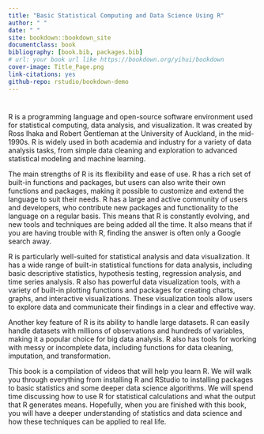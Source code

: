 --- 
title: "Basic Statistical Computing and Data Science Using R"
author: " "
date: " "
site: bookdown::bookdown_site
documentclass: book
bibliography: [book.bib, packages.bib]
# url: your book url like https://bookdown.org/yihui/bookdown
cover-image: Title_Page.png
link-citations: yes
github-repo: rstudio/bookdown-demo
---

#  {-}


R is a programming language and open-source software environment used for statistical computing, data analysis, and visualization. It was created by Ross Ihaka and Robert Gentleman at the University of Auckland, in the mid-1990s. R is widely used in both academia and industry for a variety of data analysis tasks, from simple data cleaning and exploration to advanced statistical modeling and machine learning.

The main strengths of R is its flexibility and ease of use. R has a rich set of built-in functions and packages, but users can also write their own functions and packages, making it possible to customize and extend the language to suit their needs. R has a large and active community of users and developers, who contribute new packages and functionality to the language on a regular basis. This means that R is constantly evolving, and new tools and techniques are being added all the time.  It also means that if you are having trouble with R, finding the answer is often only a Google search away.

R is particularly well-suited for statistical analysis and data visualization. It has a wide range of built-in statistical functions for data analysis, including basic descriptive statistics, hypothesis testing, regression analysis, and time series analysis. R also has powerful data visualization tools, with a variety of built-in plotting functions and packages for creating charts, graphs, and interactive visualizations. These visualization tools allow users to explore data and communicate their findings in a clear and effective way.

Another key feature of R is its ability to handle large datasets. R can easily handle datasets with millions of observations and hundreds of variables, making it a popular choice for big data analysis. R also has tools for working with messy or incomplete data, including functions for data cleaning, imputation, and transformation.

This book is a compilation of videos that will help you learn R.  We will walk you through everything from installing R and RStudio to installing packages to basic statistics and some deeper data science algorithms.  We will spend time discussing how to use R for statistical calculations and what the output that R generates means.  Hopefully, when you are finished with this book, you will have a deeper understanding of statistics and data science and how these techniques can be applied to  real life.